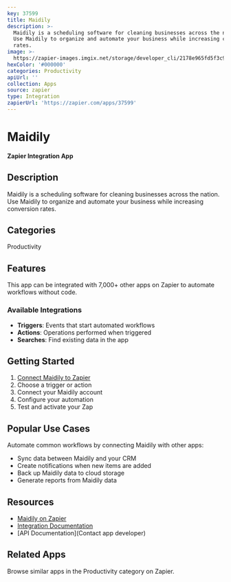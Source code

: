 ```yaml
---
key: 37599
title: Maidily
description: >-
  Maidily is a scheduling software for cleaning businesses across the nation.
  Use Maidily to organize and automate your business while increasing conversion
  rates.
image: >-
  https://zapier-images.imgix.net/storage/developer_cli/2178e965fd5f3c9baee1c599e8e80794.png?auto=format%2Ccompress&ixlib=python-3.0.0&q=50
hexColor: '#000000'
categories: Productivity
apiUrl: ''
collection: Apps
source: zapier
type: Integration
zapierUrl: 'https://zapier.com/apps/37599'
---
```

# Maidily

**Zapier Integration App**

## Description

Maidily is a scheduling software for cleaning businesses across the nation. Use Maidily to organize and automate your business while increasing conversion rates.

## Categories

Productivity

## Features

This app can be integrated with 7,000+ other apps on Zapier to automate workflows without code.

### Available Integrations

- **Triggers**: Events that start automated workflows
- **Actions**: Operations performed when triggered
- **Searches**: Find existing data in the app

## Getting Started

1. [Connect Maidily to Zapier](https://zapier.com/apps/37599)
2. Choose a trigger or action
3. Connect your Maidily account
4. Configure your automation
5. Test and activate your Zap

## Popular Use Cases

Automate common workflows by connecting Maidily with other apps:

- Sync data between Maidily and your CRM
- Create notifications when new items are added
- Back up Maidily data to cloud storage
- Generate reports from Maidily data

## Resources

- [Maidily on Zapier](https://zapier.com/apps/37599)
- [Integration Documentation](https://zapier.com/apps/37599/integrations)
- [API Documentation](Contact app developer)

## Related Apps

Browse similar apps in the Productivity category on Zapier.
